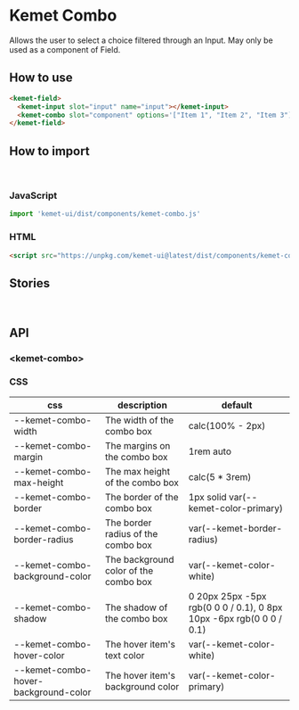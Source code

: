 
<Meta title="Components/Combo" component="kemet-combo" />

# Kemet Combo

Allows the user to select a choice filtered through an Input. May only be used as a component of Field.


## How to use

```html
<kemet-field>
  <kemet-input slot="input" name="input"></kemet-input>
  <kemet-combo slot="component" options='["Item 1", "Item 2", "Item 3"]'></kemet-combo>
</kemet-field>
```

## How to import

<br />

### JavaScript
```javascript
import 'kemet-ui/dist/components/kemet-combo.js'
```

### HTML
```html
<script src="https://unpkg.com/kemet-ui@latest/dist/components/kemet-combo.js" type="module"></script>
```

## Stories

<Canvas>
  <Story name="Standard" story={stories.Standard} inline={false} height={380} />
</Canvas>

<br />

## API

### &lt;kemet-combo&gt;

<ArgsTable of="kemet-combo" />

### CSS

| css                                  | description                           | default                                                             |
| ------------------------------------ | ------------------------------------- | ------------------------------------------------------------------- |
| --kemet-combo-width                  | The width of the combo box            | calc(100% - 2px)                                                    |
| --kemet-combo-margin                 | The margins on the combo box          | 1rem auto                                                           |
| --kemet-combo-max-height             | The max height of the combo box       | calc(5 * 3rem)                                                      |
| --kemet-combo-border                 | The border of the combo box           | 1px solid var(--kemet-color-primary)                                |
| --kemet-combo-border-radius          | The border radius of the combo box    | var(--kemet-border-radius)                                          |
| --kemet-combo-background-color       | The background color of the combo box | var(--kemet-color-white)                                            |
| --kemet-combo-shadow                 | The shadow of the combo box           | 0 20px 25px -5px rgb(0 0 0 / 0.1), 0 8px 10px -6px rgb(0 0 0 / 0.1) |
| --kemet-combo-hover-color            | The hover item's text color           | var(--kemet-color-white)                                            |
| --kemet-combo-hover-background-color | The hover item's background color     | var(--kemet-color-primary)                                          |
